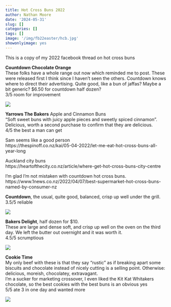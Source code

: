 ```yaml
---
title: Hot Cross Buns 2022
author: Nathan Moore
date: '2024-05-31'
slug: []
categories: []
tags: []
image: '/img/fb22easter/hcb.jpg'
showonlyimage: yes
---
```


This is a copy of my 2022 facebook thread on hot cross buns   

**Countdown Chocolate Orange**       
These folks have a whole range out now which reminded me to post. These were released first I think since I haven't seen the others. Countdown knows where to direct their advertising. Quite good, like a bun of jaffas? Maybe a bit generic? $6.50 for countdown half dozen?       
3/5 room for improvement

![](/img/fb22easter/countdown-choc.jpg)

**Yarrows The Bakers**
Apple and Cinnamon Buns      
"Soft sweet buns with juicy apple pieces and sweetly spiced cinnamon". Delicious, worth a second purchase to confirm that they are delicious.         
4/5 the best a man can get

Sam seems like a good person        
https://thespinoff.co.nz/kai/05-04-2022/let-me-eat-hot-cross-buns-all-year-long

Auckland city buns          
https://heartofthecity.co.nz/article/where-get-hot-cross-buns-city-centre

I'm glad I'm not mistaken with countdown hot cross buns.            
https://www.1news.co.nz/2022/04/07/best-supermarket-hot-cross-buns-named-by-consumer-nz

**Countdown**, the usual, quite good, balanced, crisp up well under the grill.        
3.5/5 reliable         

![](/img/fb22easter/countdown-trad.jpg)

**Bakers Delight**, half dozen for $10.         
These are large and dense soft, and crisp up well on the oven on the third day. We left the butter out overnight and it was worth it.       
4.5/5 scrumptious         

![](/img/fb22easter/bakersdelight.jpg)

**Cookie Time**        
My only beef with these is that they say "rustic" as if breaking apart some biscuits and chocolate instead of nicely cutting is a selling point. Otherwise: delicious, moreish, chocolatey, extravagant.            
I'm a sucker for marketing crossover, I even liked the Kit Kat Whitakers chocolate, so the best cookies with the best buns is an obvious yes          
5/5 ate 3 in one day and wanted more

![](/img/fb22easter/cookietime.jpg)

